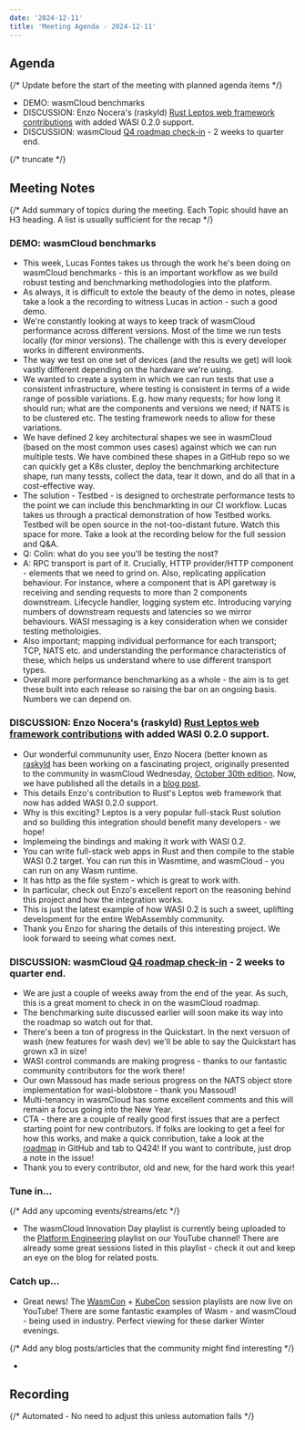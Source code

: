 ```yaml
---
date: '2024-12-11'
title: 'Meeting Agenda - 2024-12-11'
---
```


## Agenda

{/* Update before the start of the meeting with planned agenda items */}

- DEMO: wasmCloud benchmarks
- DISCUSSION: Enzo Nocera's (raskyld) [Rust Leptos web framework contributions](https://wasmcloud.com/blog/2024-12-10-leptos-and-wasi-0.2-for-full-stack-wasm-development) with added WASI 0.2.0 support.
- DISCUSSION: wasmCloud [Q4 roadmap check-in](https://github.com/orgs/wasmCloud/projects/7/views/12) - 2 weeks to quarter end.

{/* truncate */}

## Meeting Notes

{/* Add summary of topics during the meeting. Each Topic should have an H3 heading. A list is usually sufficient for the recap */}

### DEMO: wasmCloud benchmarks

- This week, Lucas Fontes takes us through the work he's been doing on wasmCloud benchmarks - this is an important workflow as we build robust testing and benchmarking methodologies into the platform.
- As always, it is difficult to extole the beauty of the demo in notes, please take a look a the recording to witness Lucas in action - such a good demo.
- We're constantly looking at ways to keep track of wasmCloud performance across different versions. Most of the time we run tests locally (for minor versions). The challenge with this is every developer works in different environments.
- The way we test on one set of devices (and the results we get) will look vastly different depending on the hardware we're using.
- We wanted to create a system in which we can run tests that use a consistent infrastructure, where testing is consistent in terms of a wide range of possible variations. E.g. how many requests; for how long it should run; what are the components and versions we need; if NATS is to be clustered etc. The testing framework needs to allow for these variations.
- We have defined 2 key architectural shapes we see in wasmCloud (based on the most common uses cases) against which we can run multiple tests. We have combined these shapes in a GitHub repo so we can quickly get a K8s cluster, deploy the benchmarking architecture shape, run many tessts, collect the data, tear it down, and do all that in a cost-effective way.
- The solution - Testbed - is designed to orchestrate performance tests to the point we can include this benchmarkting in our CI workflow. Lucas takes us through a practical demonstration of how Testbed works. Testbed will be open source in the not-too-distant future. Watch this space for more. Take a look at the recording below for the full session and Q&A.
- Q: Colin: what do you see you'll be testing the nost? 
- A: RPC transport is part of it. Crucially, HTTP provider/HTTP component - elements that we need to grind on. Also, replicating application behaviour. For instance, where a component that is API garetway is receiving and sending requests to more than 2 components downstream. Lifecycle handler, logging system etc. Introducing varying numbers of downstream requests and latencies so we mirror behaviours. WASI messaging is a key consideration when we consider testing metholoigies.
- Also important; mapping individual performance for each transport; TCP, NATS etc. and understanding the performance characteristics of these, which helps us understand where to use different transport types.
- Overall more performance benchmarking as a whole - the aim is to get these built into each release so raising the bar on an ongoing basis. Numbers we can depend on.

### DISCUSSION: Enzo Nocera's (raskyld) [Rust Leptos web framework contributions](https://wasmcloud.com/blog/2024-12-10-leptos-and-wasi-0.2-for-full-stack-wasm-development) with added WASI 0.2.0 support.

- Our wonderful commununity user, Enzo Nocera (better known as [raskyld](https://github.com/raskyld) has been working on a fascinating project, originally presented to the community in wasmCloud Wednesday, [October 30th edition](https://wasmcloud.com/community/2024/10/30/community-meeting). Now, we have published all the details in a [blog post](https://wasmcloud.com/blog/2024-12-10-leptos-and-wasi-0.2-for-full-stack-wasm-development).
- This details Enzo's contribution to Rust's Leptos web framework that now has added WASI 0.2.0 support.
- Why is this exciting? Leptos is a very popular full-stack Rust solution and so building this integration should benefit many developers - we hope!
- Implemeing the bindings and making it work with WASI 0.2.
- You can write full-stack web apps in Rust and then compile to the stable WASI 0.2 target. You can run this in Wasmtime, and wasmCloud - you can run on any Wasm runtime.
- It has http as the file system - which is great to work with.
- In particular, check out Enzo's excellent report on the reasoning behind this project and how the integration works.
- This is just the latest example of how WASI 0.2 is such a sweet, uplifting development for the entire WebAssembly community.
- Thank you Enzo for sharing the details of this interesting project. We look forward to seeing what comes next.

### DISCUSSION: wasmCloud [Q4 roadmap check-in](https://github.com/orgs/wasmCloud/projects/7/views/12) - 2 weeks to quarter end.

- We are just a couple of weeks away from the end of the year. As such, this is a great moment to check in on the wasmCloud roadmap.
- The benchmarking suite discussed earlier will soon make its way into the roadmap so watch out for that.
- There's been a ton of progress in the Quickstart. In the next versuon of wash (new features for wash dev) we'll be able to say the Quickstart has grown x3 in size!
- WASI control commands are making progress - thanks to our fantastic community contributors for the work there!
- Our own Massoud has made serious progress on the NATS object store implementation for wasi-blobstore - thank you Massoud!
- Multi-tenancy in wasmCloud has some excellent comments and this will remain a focus going into the New Year.
- CTA - there are a couple of really good first issues that are a perfect starting point for new contributors. If folks are looking to get a feel for how this works, and make a quick conribution, take a look at the [roadmap](https://github.com/orgs/wasmCloud/projects/7/views/12) in GitHub and tab to Q424! If you want to contribute, just drop a note in the issue!
- Thank you to every contributor, old and new, for the hard work this year!

### Tune in…

{/* Add any upcoming events/streams/etc */}

- The wasmCloud Innovation Day playlist is currently being uploaded to the [Platform Engineering](https://youtube.com/playlist?list=PL25tdRgIAXStcnLCeE_GUTjbTNxFaDnBJ&feature=shared) playlist on our YouTube channel! There are already some great sessions listed in this playlist - check it out and keep an eye on the blog for related posts.

### Catch up…

- Great news! The [WasmCon](https://youtube.com/playlist?list=PLbzoR-pLrL6o0UD4PoO0H_RnoToEiWBIS&feature=shared) + [KubeCon](https://www.youtube.com/watch?v=WI7wp8xwgkk&list=PLj6h78yzYM2Pw4mRw4S-1p_xLARMqPkA7) session playlists are now live on YouTube! There are some fantastic examples of Wasm - and wasmCloud - being used in industry. Perfect viewing for these darker Winter evenings.


{/* Add any blog posts/articles that the community might find interesting */}

-

## Recording

{/* Automated - No need to adjust this unless automation fails */}

<YouTube url="https://www.youtube.com/watch?v=oZeaX11XoS4" />
